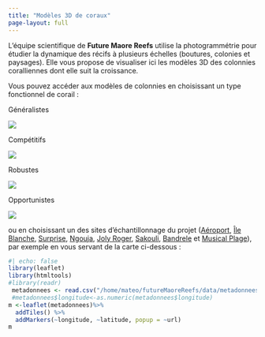```yaml
---
title: "Modèles 3D de coraux"
page-layout: full
---
```


L'équipe scientifique de __Future Maore Reefs__ utilise la photogrammétrie pour étudier la dynamique des récifs à plusieurs échelles (boutures, colonies et paysages). Elle vous propose de visualiser ici les modèles 3D des colonnies coralliennes dont elle suit la croissance.

Vous pouvez accéder aux modèles de colonnies en choisissant un type fonctionnel de corail :

::: {.grid}

::: {.g-col-3}
::: {.text-center} 
Généralistes
:::
[![](/assets/images/generalist_w100.png)](/gallery/listing_type.html#coraux-généralistes)
:::

::: {.g-col-3}
::: {.text-center} 
Compétitifs
:::
[![](/assets/images/compet_w100.png)](/gallery/listing_type.html#coraux-compétitifs)
:::

::: {.g-col-3}
::: {.text-center} 
Robustes
:::
[![](/assets/images/stresstol_w100.png)](/gallery/listing_type.html#coraux-robustes)
:::

::: {.g-col-3}
::: {.text-center} 
Opportunistes
:::
[![](/assets/images/weedy_w100.png)](/gallery/listing_type.html#coraux-opportunistes)
:::

:::

ou en choisissant un des sites d'échantillonnage du projet ([Aéroport](listing_site.html#aeroport), [Île Blanche](listing_site.html#ile-blanche), [Surprise](listing_site.html#surprise), [Ngouja](listing_site.html#ngouja), [Joly Roger](listing_site.html#joly-roger), [Sakouli](listing_site.html#sakouli), [Bandrele](listing_site.html#bandrele) et [Musical Plage](listing_site.html#musical-plage)), par exemple en vous servant de la carte ci-dessous :

```r
#| echo: false
library(leaflet)
library(htmltools)
#library(readr)
 metadonnees <- read.csv("/home/mateo/futureMaoreReefs/data/metadonnees.csv")
 #metadonnees$longitude<-as.numeric(metadonnees$longitude)
m <-leaflet(metadonnees)%>% 
  addTiles() %>%
  addMarkers(~longitude, ~latitude, popup = ~url)
m
```

```{=html}
<!--
### Site

| Site          | Description | Image | Allez-y!                                         |
|--------------|--------------|--------------|------------------------------|
| Aeroport      | Lorem Ipsum |       | [Aeroport](listing_site.html#aeroport)           |
| Ile Blanche   | Lorem Ipsum |       | [Ile Blanche](listing_site.html#ile-blanche)     |
| Surprise      | Lorem Ipsum |       | [Surprise](listing_site.html#surprise)           |
| Ngouja        | Lorem Ipsum |       | [Ngouja](listing_site.html#ngouja)               |
| Joly Roger    | Lorem Ipsum |       | [Joly Roger](listing_site.html#joly-roger)       |
| Sakouli       | Lorem Ipsum |       | [Sakouli](listing_site.html#sakouli)             |
| Bandrele      | Lorem Ipsum |       | [Bandrele](listing_site.html#bandrele)           |
| Musical Plage | Lorem Ipsum |       | [Musical Plage](listing_site.html#musical-plage) |
-->
```
